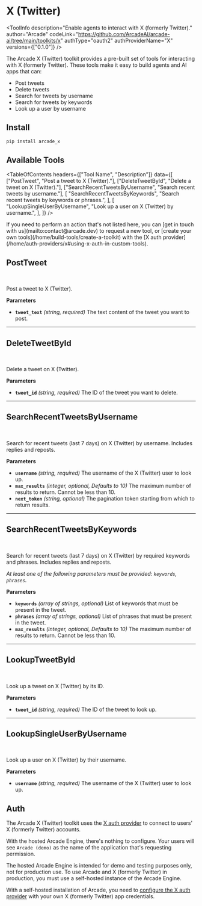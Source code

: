 # X (Twitter)


<ToolInfo
  description="Enable agents to interact with X (formerly Twitter)."
  author="Arcade"
  codeLink="https://github.com/ArcadeAI/arcade-ai/tree/main/toolkits/x"
  authType="oauth2"
  authProviderName="X"
  versions={["0.1.0"]}
/>

<Badges repo="arcadeai/arcade_x" />

The Arcade X (Twitter) toolkit provides a pre-built set of tools for interacting with X (formerly Twitter). These tools make it easy to build agents and AI apps that can:

- Post tweets
- Delete tweets
- Search for tweets by username
- Search for tweets by keywords
- Look up a user by username

## Install

```bash
pip install arcade_x
```

## Available Tools

<TableOfContents
  headers={["Tool Name", "Description"]}
  data={[
    ["PostTweet", "Post a tweet to X (Twitter)."],
    ["DeleteTweetById", "Delete a tweet on X (Twitter)."],
    ["SearchRecentTweetsByUsername", "Search recent tweets by username."],
    [
      "SearchRecentTweetsByKeywords",
      "Search recent tweets by keywords or phrases.",
    ],
    [
      "LookupSingleUserByUsername",
      "Look up a user on X (Twitter) by username.",
    ],
  ]}
/>

<Tip>
  If you need to perform an action that's not listed here, you can [get in touch
  with us](mailto:contact@arcade.dev) to request a new tool, or [create your
  own tools](/home/build-tools/create-a-toolkit) with the [X auth
  provider](/home/auth-providers/x#using-x-auth-in-custom-tools).
</Tip>

## PostTweet

<br />
<TabbedCodeBlock
  tabs={[
    {
      label: "Call the Tool with User Authorization",
      content: {
        Python: [
          "/examples/integrations/toolkits/x/post_tweet_example_call_tool.py",
        ],
        JavaScript: ["/examples/integrations/toolkits/x/post_tweet_example_call_tool.js"],
      },
    },
    {
      label: "Execute the Tool with OpenAI",
      content: {
        Python: [
          "/examples/integrations/toolkits/x/post_tweet_example_llm_oai.py",
        ],
        JavaScript: ["/examples/integrations/toolkits/x/post_tweet_example_llm_oai.js"],
      },
    },
  ]}
/>

Post a tweet to X (Twitter).

**Parameters**

- **`tweet_text`** _(string, required)_ The text content of the tweet you want to post.

---

## DeleteTweetById

<br />
<TabbedCodeBlock
  tabs={[
    {
      label: "Call the Tool with User Authorization",
      content: {
        Python: [
          "/examples/integrations/toolkits/x/delete_tweet_by_id_example_call_tool.py",
        ],
        JavaScript: ["/examples/integrations/toolkits/x/delete_tweet_by_id_example_call_tool.js"],
      },
    },
    {
      label: "Execute the Tool with OpenAI",
      content: {
        Python: [
          "/examples/integrations/toolkits/x/delete_tweet_by_id_example_llm_oai.py",
        ],
        JavaScript: ["/examples/integrations/toolkits/x/delete_tweet_by_id_example_llm_oai.js"],
      },
    },
  ]}
/>

Delete a tweet on X (Twitter).

**Parameters**

- **`tweet_id`** _(string, required)_ The ID of the tweet you want to delete.

---

## SearchRecentTweetsByUsername

<br />
<TabbedCodeBlock
  tabs={[
    {
      label: "Call the Tool with User Authorization",
      content: {
        Python: [
          "/examples/integrations/toolkits/x/search_recent_tweets_by_username_example_call_tool.py",
        ],
        JavaScript: ["/examples/integrations/toolkits/x/search_recent_tweets_by_username_example_call_tool.js"],
      },
    },
    {
      label: "Execute the Tool with OpenAI",
      content: {
        Python: [
          "/examples/integrations/toolkits/x/search_recent_tweets_by_username_example_llm_oai.py",
        ],
        JavaScript: ["/examples/integrations/toolkits/x/search_recent_tweets_by_username_example_llm_oai.js"],
      },
    },
  ]}
/>

Search for recent tweets (last 7 days) on X (Twitter) by username. Includes replies and reposts.

**Parameters**

- **`username`** _(string, required)_ The username of the X (Twitter) user to look up.
- **`max_results`** _(integer, optional, Defaults to 10)_ The maximum number of results to return. Cannot be less than 10.
- **`next_token`** _(string, optional)_ The pagination token starting from which to return results.

---

## SearchRecentTweetsByKeywords

<br />
<TabbedCodeBlock
  tabs={[
    {
      label: "Call the Tool with User Authorization",
      content: {
        Python: [
          "/examples/integrations/toolkits/x/search_recent_tweets_by_keywords_example_call_tool.py",
        ],
        JavaScript: ["/examples/integrations/toolkits/x/search_recent_tweets_by_keywords_example_call_tool.js"],
      },
    },
    {
      label: "Execute the Tool with OpenAI",
      content: {
        Python: [
          "/examples/integrations/toolkits/x/search_recent_tweets_by_keywords_example_llm_oai.py",
        ],
        JavaScript: ["/examples/integrations/toolkits/x/search_recent_tweets_by_keywords_example_llm_oai.js"],
      },
    },
  ]}
/>

Search for recent tweets (last 7 days) on X (Twitter) by required keywords and phrases. Includes replies and reposts.

_At least one of the following parameters must be provided: `keywords`, `phrases`._

**Parameters**

- **`keywords`** _(array of strings, optional)_ List of keywords that must be present in the tweet.
- **`phrases`** _(array of strings, optional)_ List of phrases that must be present in the tweet.
- **`max_results`** _(integer, optional, Defaults to 10)_ The maximum number of results to return. Cannot be less than 10.

---

## LookupTweetById

<br />
<TabbedCodeBlock
  tabs={[
    {
      label: "Call the Tool with User Authorization",
      content: {
        Python: [
          "/examples/integrations/toolkits/x/lookup_tweet_by_id_example_call_tool.py",
        ],
        JavaScript: ["/examples/integrations/toolkits/x/lookup_tweet_by_id_example_call_tool.js"],
      },
    },
    {
      label: "Execute the Tool with OpenAI",
      content: {
        Python: [
          "/examples/integrations/toolkits/x/lookup_tweet_by_id_example_llm_oai.py",
        ],
        JavaScript: ["/examples/integrations/toolkits/x/lookup_tweet_by_id_example_llm_oai.js"],
      },
    },
  ]}
/>

Look up a tweet on X (Twitter) by its ID.

**Parameters**

- **`tweet_id`** _(string, required)_ The ID of the tweet to look up.

---

## LookupSingleUserByUsername

<br />
<TabbedCodeBlock
  tabs={[
    {
      label: "Call the Tool with User Authorization",
      content: {
        Python: [
          "/examples/integrations/toolkits/x/lookup_single_user_by_username_example_call_tool.py",
        ],
        JavaScript: ["/examples/integrations/toolkits/x/lookup_single_user_by_username_example_call_tool.js"],
      },
    },
    {
      label: "Execute the Tool with OpenAI",
      content: {
        Python: [
          "/examples/integrations/toolkits/x/lookup_single_user_by_username_example_llm_oai.py",
        ],
        JavaScript: ["/examples/integrations/toolkits/x/lookup_single_user_by_username_example_llm_oai.js"],
      },
    },
  ]}
/>

Look up a user on X (Twitter) by their username.

**Parameters**

- **`username`** _(string, required)_ The username of the X (Twitter) user to look up.

## Auth

The Arcade X (Twitter) toolkit uses the [X auth provider](/home/auth-providers/x) to connect to users' X (formerly Twitter) accounts.

With the hosted Arcade Engine, there's nothing to configure. Your users will see `Arcade (demo)` as the name of the application that's requesting permission.

<Warning type="warning" emoji="⚠️">
  The hosted Arcade Engine is intended for demo and testing purposes only, not
  for production use. To use Arcade and X (formerly Twitter) in production,
  you must use a self-hosted instance of the Arcade Engine.
</Warning>

With a self-hosted installation of Arcade, you need to [configure the X auth provider](/home/auth-providers/x#configuring-x-auth) with your own X (formerly Twitter) app credentials.
